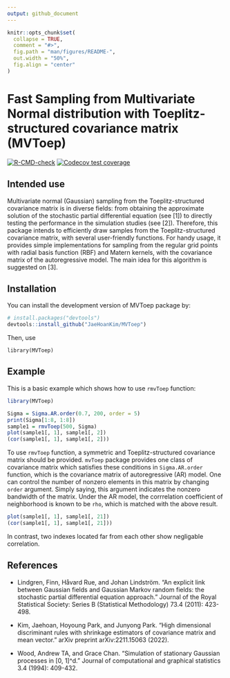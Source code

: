 ```yaml
---
output: github_document
---
```


<!-- README.md is generated from README.Rmd. Please edit that file -->

```r
knitr::opts_chunk$set(
  collapse = TRUE,
  comment = "#>",
  fig.path = "man/figures/README-",
  out.width = "50%",
  fig.align = "center"
)
```

# Fast Sampling from Multivariate Normal distribution with Toeplitz-structured covariance matrix (MVToep)

<!-- badges: start -->

[![R-CMD-check](https://github.com/JaeHoanKim/MVToep/actions/workflows/R-CMD-check.yaml/badge.svg)](https://github.com/JaeHoanKim/MVToep/actions/workflows/R-CMD-check.yaml) [![Codecov test coverage](https://codecov.io/gh/JaeHoanKim/MVToep/branch/master/graph/badge.svg)](https://codecov.io/gh/JaeHoanKim/MVToep?branch=master)

<!-- badges: end -->

## Intended use 

Multivariate normal (Gaussian) sampling from the Toeplitz-structured covariance matrix is in diverse fields: from obtaining the approximate solution of the stochastic partial differential equation (see [1]) to directly testing the performance in the simulation studies (see [2]). Therefore, this package intends to efficiently draw samples from the Toeplitz-structured covariance matrix, with several user-friendly functions. For handy usage, it provides simple implementations for sampling from the regular grid points with radial basis function (RBF) and Matern kernels, with the covariance matrix of the autoregressive model. The main idea for this algorithm is suggested on [3].

## Installation

You can install the development version of MVToep package by: 

``` r
# install.packages("devtools")
devtools::install_github("JaeHoanKim/MVToep")
```

Then, use 

```
library(MVToep)
``` 

## Example

This is a basic example which shows how to use ```rmvToep``` function:

```r
library(MVToep)

Sigma = Sigma.AR.order(0.7, 200, order = 5)
print(Sigma[1:8, 1:8])
sample1 = rmvToep(500, Sigma)
plot(sample1[, 1], sample1[, 2])
(cor(sample1[, 1], sample1[, 2]))
```

To use ```rmvToep``` function, a symmetric and Toeplitz-structured covariance matrix should be provided. ```mvToep``` package provides one class of covariance matrix which satisfies these conditions in ```Sigma.AR.order``` function, which is the covariance matrix of autoregressive (AR) model. One can control the number of nonzero elements in this matrix by changing ```order``` argument. Simply saying, this argument indicates the nonzero bandwidth of the matrix. Under the AR model, the corrrelation coefficient of neighborhood is known to be ```rho```, which is matched with the above result.

```r
plot(sample1[, 1], sample1[, 21])
(cor(sample1[, 1], sample1[, 21]))
```

In contrast, two indexes located far from each other show negligable correlation.

## References

- Lindgren, Finn, Håvard Rue, and Johan Lindström. "An explicit link between Gaussian fields and Gaussian Markov random fields: the stochastic partial differential equation approach." Journal of the Royal Statistical Society: Series B (Statistical Methodology) 73.4 (2011): 423-498.

- Kim, Jaehoan, Hoyoung Park, and Junyong Park. "High dimensional discriminant rules with shrinkage estimators of covariance matrix and mean vector." arXiv preprint arXiv:2211.15063 (2022).

- Wood, Andrew TA, and Grace Chan. "Simulation of stationary Gaussian processes in [0, 1]^d." Journal of computational and graphical statistics 3.4 (1994): 409-432.



